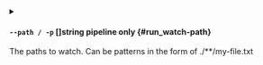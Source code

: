
<details className="config-field -function" data-expandable="false">
<summary>

#### `--path / -p` <span class="config-field-type">[]string</span> <span class="config-field-enum"></span> <span class="config-field-default -return"></span> <span class="config-field-required" data-required="false">pipeline only</span>  {#run_watch-path}

The paths to watch. Can be patterns in the form of ./**/my-file.txt

</summary>



</details>
